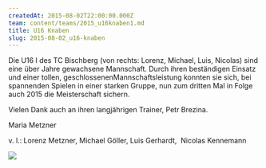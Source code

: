 ```yaml
---
createdAt: 2015-08-02T22:00:00.000Z
team: content/teams/2015_u16knaben1.md
title: U16 Knaben
slug: 2015-08-02_u16-knaben
---
```


Die U16 I des TC Bischberg (von rechts: Lorenz, Michael, Luis, Nicolas) sind eine über Jahre gewachsene Mannschaft. Durch ihren beständigen Einsatz und einer tollen, geschlossenenMannschaftsleistung konnten sie sich, bei spannenden Spielen in einer starken Gruppe, nun zum dritten Mal in Folge auch 2015 die Meisterschaft sichern.

Vielen Dank auch an ihren langjährigen Trainer, Petr Brezina.

Maria Metzner


v. l.:
Lorenz Metzner, Michael Göller, Luis Gerhardt,  Nicolas Kennemann

![](/uploads/2015/u16_knaben_1.jpg)
